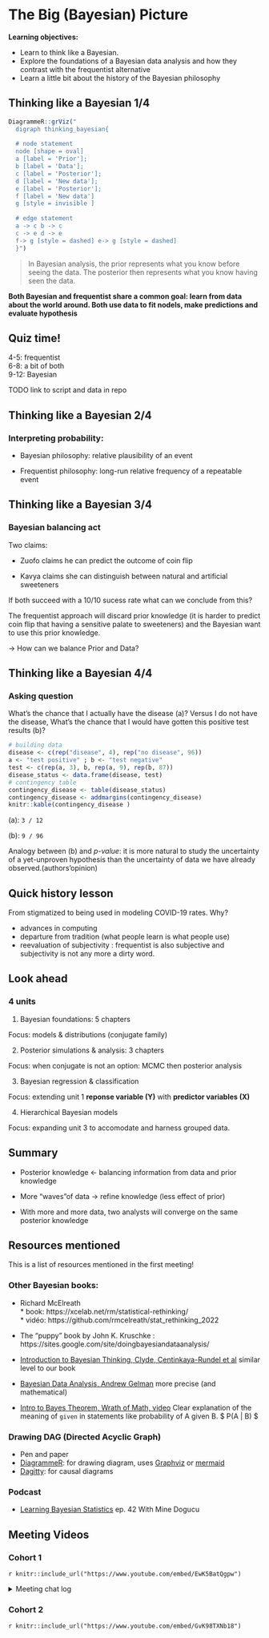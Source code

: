 # The Big (Bayesian) Picture

**Learning objectives:**

- Learn to think like a Bayesian.
- Explore the foundations of a Bayesian data analysis and how they contrast with the frequentist alternative
- Learn a little bit about the history of the Bayesian philosophy

## Thinking like a Bayesian 1/4

```r
DiagrammeR::grViz("
  digraph thinking_bayesian{
  
  # node statement
  node [shape = oval]
  a [label = 'Prior'];
  b [label = 'Data'];
  c [label = 'Posterior'];
  d [label = 'New data'];
  e [label = 'Posterior'];
  f [label = 'New data']
  g [style = invisible ]
  
  # edge statement
  a -> c b -> c
  c -> e d -> e
  f-> g [style = dashed] e-> g [style = dashed]
  }")
```

> In Bayesian analysis, the prior represents what you know before seeing the data. The posterior then represents what you know having seen the data.

**Both Bayesian and frequentist share a common goal: learn from data about the world around. Both use data to fit nodels, make predictions and evaluate hypothesis** 



## Quiz time! 

4-5: frequentist  
6-8: a bit of both  
9-12: Bayesian  

TODO link to script and data in repo

## Thinking like a Bayesian 2/4

###  Interpreting probability: 

- Bayesian philosophy: relative plausibility of an event

- Frequentist philosophy: long-run relative frequency of a repeatable  event

## Thinking like a Bayesian 3/4

### Bayesian balancing act

Two claims: 

- Zuofo claims he can predict the outcome of coin flip

- Kavya claims she can distinguish between natural and artificial sweeteners 

If both succeed with a 10/10 sucess rate what can we conclude from this?

The frequentist approach will discard prior knowledge (it is harder to predict coin flip that having a sensitive palate to sweeteners) and the Bayesian want to use this prior knowledge. 

-> How can we balance Prior and Data?

## Thinking like  a Bayesian 4/4

### Asking question

What's the chance that I actually have the disease (a)?  Versus I do not have the disease, What's the chance that I would have gotten this positive test results (b)? 

```r
# building data
disease <- c(rep("disease", 4), rep("no disease", 96))
a <- "test positive" ; b <- "test negative"
test <- c(rep(a, 3), b, rep(a, 9), rep(b, 87))
disease_status <- data.frame(disease, test)
# contingency table
contingency_disease <- table(disease_status)
contingency_disease <- addmargins(contingency_disease)
knitr::kable(contingency_disease )
```

(a): `3 / 12`

(b): `9 / 96`

Analogy between (b) and *p-value*: it is more natural to study the uncertainty of a yet-unproven hypothesis than the uncertainty of data we have already observed.(authors'opinion) 

## Quick history lesson 

From stigmatized to being used in modeling COVID-19 rates. Why?

- advances in computing 
- departure from tradition (what people learn is what people use)
- reevaluation of subjectivity : frequentist is also subjective and subjectivity is not any more a dirty word.


## Look ahead 

### 4 units

1. Bayesian foundations: 5 chapters

Focus: models & distributions (conjugate family) 

2. Posterior simulations & analysis: 3 chapters

Focus: when conjugate is not an option: MCMC then posterior analysis

3. Bayesian regression & classification 

Focus: extending unit 1 **reponse variable (Y)** with **predictor variables (X)**

4. Hierarchical Bayesian models

Focus: expanding unit 3 to accomodate and harness grouped data.

## Summary 

- Posterior knowledge <- balancing information from data and prior knowledge 

- More "waves"of data -> refine knowledge (less effect of prior)

- With more and more data, two analysts will converge on the same posterior knowledge

## Resources mentioned

This is a list of resources mentioned in the first meeting!

### Other Bayesian books: 

- Richard McElreath   
      * book: https://xcelab.net/rm/statistical-rethinking/  
      * vidéo: https://github.com/rmcelreath/stat_rethinking_2022

- The "puppy" book by John K. Kruschke : https://sites.google.com/site/doingbayesiandataanalysis/

- [Introduction to Bayesian Thinking, Clyde, Centinkaya-Rundel et al](https://statswithr.github.io/book/index.html) similar level to our book

- [Bayesian Data Analysis, Andrew Gelman](http://www.stat.columbia.edu/~gelman/book/BDA3.pdf) more precise (and mathematical)

-	[Intro to Bayes Theorem, Wrath of Math, video](https://www.youtube.com/watch?v=3sJn5-Cjm2s)
	Clear explanation of the meaning of `given` in statements like probability
	of A given B. $ P(A | B) $


### Drawing DAG (Directed Acyclic Graph)

- Pen and paper  
- [DiagrammeR](https://rich-iannone.github.io/DiagrammeR/docs.html): for drawing diagram, uses [Graphviz](https://www.graphviz.org/documentation/) or [mermaid](https://mermaid-js.github.io/mermaid/#/)  
- [Dagitty](http://dagitty.net/): for causal diagrams

### Podcast 

- [Learning Bayesian Statistics](https://podcasts.apple.com/us/podcast/how-to-teach-and-learn-bayesian-stats-with-mine-dogucu/id1483485062?i=1000526699407) ep. 42 With Mine Dogucu




## Meeting Videos

### Cohort 1

`r knitr::include_url("https://www.youtube.com/embed/EwK5BatQgpw")`

<details>
<summary> Meeting chat log </summary>

```
00:06:01	Olivier:	hello !
00:06:47	Olivier:	various links : https://r4ds.github.io/bookclub-bayes_rules/
00:06:55	Olivier:	https://docs.google.com/spreadsheets/d/18IDSOU2bfkD55kOB18qCB7Idbpiyp4_9qeWjkvE-Syc/edit#gid=0
00:09:44	Olivier:	Letś wait that everyone configure zoom :P
00:10:18	Gabby Palomo:	I didn't see if anyone else signed up for this cohort. I imagine more people did, right?
00:10:46	Olivier:	I do not know the number of participant
00:10:52	Olivier:	I will have to ask 
00:11:08	Will:	Well hopefully. I'm assuming for fellow Brits there are lots people celebrating the jubilee.
00:11:59	Gabby Palomo:	ah that's true!!
00:12:10	erik.aalto@tocaboca.com:	I’m not hearing anything, but I could hear recording in progress when I joined..
00:12:24	Olivier:	do you hear me ? 
00:12:27	Gabby Palomo:	There are 85 people in the slack channel so will see.
00:12:42	erik.aalto@tocaboca.com:	Nope, cant hear anything:/
00:13:15	Will:	Yes I think I can hear Erik
00:13:45	erik.aalto@tocaboca.com:	Darn, can’t hear anything…this is weird
00:13:57	Olivier:	we hear you at least
00:14:03	erik.aalto@tocaboca.com:	I hear the zoom notifs…like ”recording in progress”
00:15:52	Olivier:	it is fine 
00:16:13	Olivier:	is it better
00:17:24	Olivier:	is it good now ?
00:17:41	Olivier:	i restaart it
00:19:02	Olivier:	working or not ? 
00:19:20	Ronald Legere:	Not yet… there is a audio test thing in the audio settings menu
00:19:48	Olivier:	good name 
00:56:58	Ronald Legere:	Can you link those podcasts to slack? Or here ;)
01:06:31	Olivier Leroy:	DiagrammeR
```
</details>

### Cohort 2

`r knitr::include_url("https://www.youtube.com/embed/GvK98TXNb18")`
